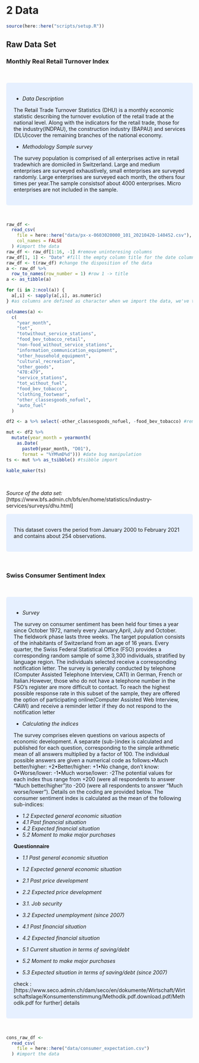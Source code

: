 # 2 Data

```r
source(here::here("scripts/setup.R"))
```

## Raw Data Set

### Monthly Real Retail Turnover Index
<br>

<style>
div.blue { background-color:#e6f0ff; border-radius: 5px; padding: 20px;}
</style>
<div class = "blue">

  + *Data Description*
  <br>
  
  The Retail Trade Turnover Statistics (DHU) is a monthly economic statistic describing the turnover evolution of the retail trade at the national level. Along with the indicators for the retail trade, those for the industry(INDPAU), the construction industry (BAPAU) and services (DLU)cover the remaining branches of the national economy.
  
  + *Methodology Sample survey*
  <br>
  
  The survey population is comprised of all enterprises active in retail tradewhich are domiciled in Switzerland. Large and medium enterprises are surveyed exhaustively, small enterprises are surveyed randomly. Large enterprises are surveyed each month, the others four times per year.The sample consistsof about 4000 enterprises. Micro enterprises are not included in the sample.

</div>

<br>

```r
raw_df <-
  read_csv(
    file = here::here("data/px-x-0603020000_101_20210420-140452.csv"),
    col_names = FALSE
  ) #import the data
raw_df <- raw_df[1:16, -1] #remove uninteresing columns
raw_df[1, 1] <- "Date" #fill the empty column title for the date column
raw_df <- t(raw_df) #change the disposition of the data
a <- raw_df %>%
  row_to_names(row_number = 1) #row 1 -> title
a <- as_tibble(a)
```

```r
for (i in 2:ncol(a)) {
  a[,i] <- sapply(a[,i], as.numeric)
} #as columns are defined as character when we import the data, we've to change the class: from chr to double
```

```r
colnames(a) <-
  c(
    "year_month",
    "tot",
    "totwithout_service_stations",
    "food_bev_tobacco_retail",
    "non-food_without_service_stations",
    "information_communication_equipment",
    "other_household_equipment",
    "cultural_recreation",
    "other_goods",
    "478:479",
    "service_stations",
    "tot_without_fuel",
    "food_bev_tobacco",
    "clothing_footwear",
    "other_classesgoods_nofuel",
    "auto_fuel"
  )

df2 <- a %>% select(-other_classesgoods_nofuel, -food_bev_tobacco) #removing column that are not well documented and that we wont find any way to interpret them

mut <- df2 %>% 
  mutate(year_month = yearmonth(
    as.Date(
      paste0(year_month, "D01"),
      format = "%YM%mD%d"))) #date bug manipulation
ts <- mut %>% as_tsibble() #tsibble import

kable_maker(ts)
```

<br>

_Source of the data set:_ [https://www.bfs.admin.ch/bfs/en/home/statistics/industry-services/surveys/dhu.html]

<style>
div.blue { background-color:#e6f0ff; border-radius: 5px; padding: 20px;}
</style>
<div class = "blue">

This dataset covers the period from January 2000 to February 2021 and contains about 254 observations.

</div>

<br>

### Swiss Consumer Sentiment Index
<br>

<style>
div.blue { background-color:#e6f0ff; border-radius: 5px; padding: 20px;}
</style>
<div class = "blue">

  + *Survey*
  <br>
  
  The survey on consumer sentiment has been held four times a year since October 1972, namely every January,April, July and October. The fieldwork phase lasts three weeks. The target population consists of the inhabitants of Switzerland from an age of 16 years. Every quarter, the Swiss Federal Statistical Office (FSO) provides a corresponding random sample of some 3,300 individuals, stratified by language region. The individuals selected receive a corresponding notification letter. The survey is generally conducted by telephone (Computer Assisted Telephone Interview, CATI) in German, French or Italian.However, those who do not have a telephone number in the FSO’s register are more difficult to contact. To reach the highest possible response rate in this subset of the sample, they are offered the option of participating online(Computer Assisted Web Interview, CAWI) and receive a reminder letter if they do not respond to the notification letter
  
  + *Calculating the indices* 
  <br>
  
  The survey comprises eleven questions on various aspects of economic development. A separate (sub-)index is calculated and published for each question, corresponding to the simple arithmetic mean of all answers multiplied by a factor of 100. The individual possible answers are given a numerical code as follows:•Much better/higher: +2•Better/higher: +1•No change, don’t know: 0•Worse/lower: -1•Much worse/lower: -2The potential values for each index thus range from +200 (were all respondents to answer “Much better/higher”)to -200 (were all respondents to answer “Much worse/lower”). Details on the coding are provided below. The consumer sentiment index is calculated as the mean of the following sub-indices:
    <br>
    
  + *1.2 Expected general economic situation*
  + *4.1 Past financial situation*
  + *4.2 Expected financial situation*
  + *5.2 Moment to make major purchases*
  
**Questionnaire** 

  + *1.1 Past general economic situation*

  + *1.2 Expected general economic situation*

  + *2.1 Past price development*

  + *2.2 Expected price development*

  + *3.1. Job security*

  + *3.2 Expected unemployment (since 2007)*

  + *4.1 Past financial situation*

  + *4.2 Expected financial situation*

  + *5.1 Current situation in terms of saving/debt*

  + *5.2 Moment to make major purchases*

  + *5.3 Expected situation in terms of saving/debt (since 2007)*

check : [https://www.seco.admin.ch/dam/seco/en/dokumente/Wirtschaft/Wirtschaftslage/Konsumentenstimmung/Methodik.pdf.download.pdf/Methodik.pdf for further] details

</div>

<br>
```r
cons_raw_df <-
  read_csv(
    file = here::here("data/consumer_expectation.csv")
  ) #import the data
```

